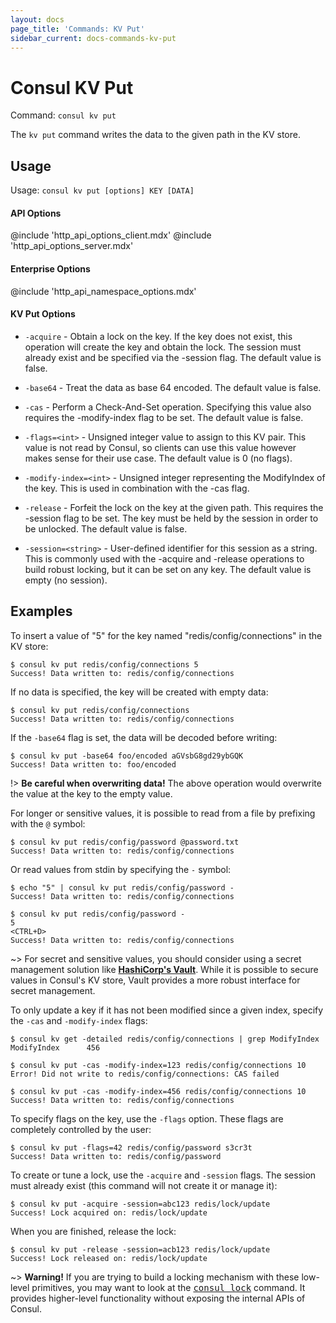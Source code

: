 ```yaml
---
layout: docs
page_title: 'Commands: KV Put'
sidebar_current: docs-commands-kv-put
---
```


# Consul KV Put

Command: `consul kv put`

The `kv put` command writes the data to the given path in the KV store.

## Usage

Usage: `consul kv put [options] KEY [DATA]`

#### API Options

@include 'http_api_options_client.mdx'
@include 'http_api_options_server.mdx'

#### Enterprise Options

@include 'http_api_namespace_options.mdx'

#### KV Put Options

- `-acquire` - Obtain a lock on the key. If the key does not exist, this
  operation will create the key and obtain the lock. The session must already
  exist and be specified via the -session flag. The default value is false.

- `-base64` - Treat the data as base 64 encoded. The default value is false.

- `-cas` - Perform a Check-And-Set operation. Specifying this value also
  requires the -modify-index flag to be set. The default value is false.

- `-flags=<int>` - Unsigned integer value to assign to this KV pair. This
  value is not read by Consul, so clients can use this value however makes sense
  for their use case. The default value is 0 (no flags).

- `-modify-index=<int>` - Unsigned integer representing the ModifyIndex of the
  key. This is used in combination with the -cas flag.

- `-release` - Forfeit the lock on the key at the given path. This requires the
  -session flag to be set. The key must be held by the session in order to be
  unlocked. The default value is false.

- `-session=<string>` - User-defined identifier for this session as a string.
  This is commonly used with the -acquire and -release operations to build
  robust locking, but it can be set on any key. The default value is empty (no
  session).

## Examples

To insert a value of "5" for the key named "redis/config/connections" in the
KV store:

```
$ consul kv put redis/config/connections 5
Success! Data written to: redis/config/connections
```

If no data is specified, the key will be created with empty data:

```
$ consul kv put redis/config/connections
Success! Data written to: redis/config/connections
```

If the `-base64` flag is set, the data will be decoded before writing:

```
$ consul kv put -base64 foo/encoded aGVsbG8gd29ybGQK
Success! Data written to: foo/encoded
```

!> **Be careful when overwriting data!** The above operation would overwrite
the value at the key to the empty value.

For longer or sensitive values, it is possible to read from a file by prefixing
with the `@` symbol:

```
$ consul kv put redis/config/password @password.txt
Success! Data written to: redis/config/connections
```

Or read values from stdin by specifying the `-` symbol:

```
$ echo "5" | consul kv put redis/config/password -
Success! Data written to: redis/config/connections

$ consul kv put redis/config/password -
5
<CTRL+D>
Success! Data written to: redis/config/connections
```

~> For secret and sensitive values, you should consider using a secret
management solution like **[HashiCorp's Vault](https://www.vaultproject.io/)**.
While it is possible to secure values in Consul's KV store, Vault provides a
more robust interface for secret management.

To only update a key if it has not been modified since a given index, specify
the `-cas` and `-modify-index` flags:

```
$ consul kv get -detailed redis/config/connections | grep ModifyIndex
ModifyIndex      456

$ consul kv put -cas -modify-index=123 redis/config/connections 10
Error! Did not write to redis/config/connections: CAS failed

$ consul kv put -cas -modify-index=456 redis/config/connections 10
Success! Data written to: redis/config/connections
```

To specify flags on the key, use the `-flags` option. These flags are completely
controlled by the user:

```
$ consul kv put -flags=42 redis/config/password s3cr3t
Success! Data written to: redis/config/password
```

To create or tune a lock, use the `-acquire` and `-session` flags. The session must already exist (this command will not create it or manage it):

```
$ consul kv put -acquire -session=abc123 redis/lock/update
Success! Lock acquired on: redis/lock/update
```

When you are finished, release the lock:

```
$ consul kv put -release -session=acb123 redis/lock/update
Success! Lock released on: redis/lock/update
```

~> **Warning!** If you are trying to build a locking mechanism with these
low-level primitives, you may want to look at the [<tt>consul
lock</tt>](/docs/commands/lock.html) command. It provides higher-level
functionality without exposing the internal APIs of Consul.
